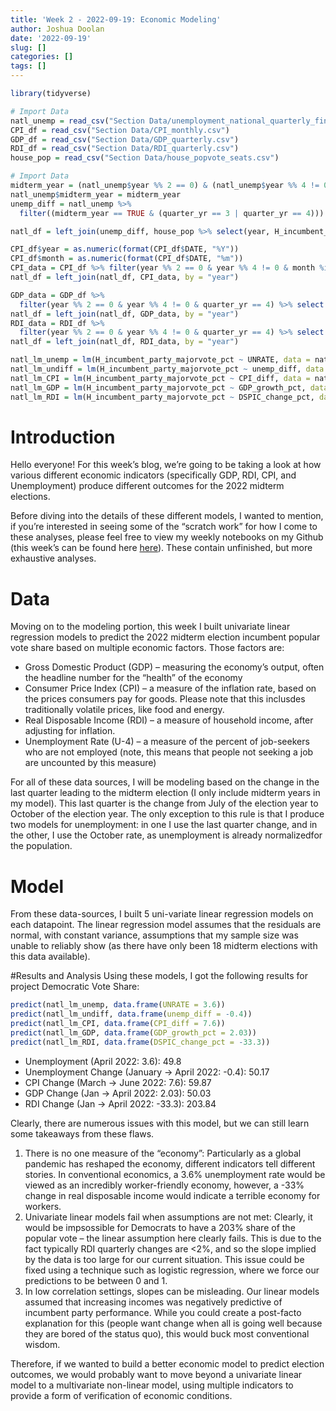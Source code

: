 ```yaml
---
title: 'Week 2 - 2022-09-19: Economic Modeling'
author: Joshua Doolan
date: '2022-09-19'
slug: []
categories: []
tags: []
---
```



```r
library(tidyverse)

# Import Data
natl_unemp = read_csv("Section Data/unemployment_national_quarterly_final.csv")
CPI_df = read_csv("Section Data/CPI_monthly.csv")
GDP_df = read_csv("Section Data/GDP_quarterly.csv")
RDI_df = read_csv("Section Data/RDI_quarterly.csv")
house_pop = read_csv("Section Data/house_popvote_seats.csv")
```

```r
# Import Data
midterm_year = (natl_unemp$year %% 2 == 0) & (natl_unemp$year %% 4 != 0)
natl_unemp$midterm_year = midterm_year
unemp_diff = natl_unemp %>% 
  filter((midterm_year == TRUE & (quarter_yr == 3 | quarter_yr == 4))) %>% group_by(year) %>% mutate(unemp_diff = UNRATE - lag(UNRATE)) %>% filter(quarter_yr == 4) %>% select(year, UNRATE, unemp_diff)

natl_df = left_join(unemp_diff, house_pop %>% select(year, H_incumbent_party_majorvote_pct), by = "year")
```

```r
CPI_df$year = as.numeric(format(CPI_df$DATE, "%Y"))
CPI_df$month = as.numeric(format(CPI_df$DATE, "%m"))
CPI_data = CPI_df %>% filter(year %% 2 == 0 & year %% 4 != 0 & month %in% c(7, 10)) %>% group_by(year) %>% mutate(CPI_diff = CPIAUCSL - lag(CPIAUCSL)) %>% filter(month == 10) %>% select(year, CPI_diff)
natl_df = left_join(natl_df, CPI_data, by = "year")
```

```r
GDP_data = GDP_df %>% 
  filter(year %% 2 == 0 & year %% 4 != 0 & quarter_yr == 4) %>% select(year, GDP_growth_pct)
natl_df = left_join(natl_df, GDP_data, by = "year")
RDI_data = RDI_df %>% 
  filter(year %% 2 == 0 & year %% 4 != 0 & quarter_yr == 4) %>% select(year, DSPIC_change_pct)
natl_df = left_join(natl_df, RDI_data, by = "year")
```

```r
natl_lm_unemp = lm(H_incumbent_party_majorvote_pct ~ UNRATE, data = natl_df)
natl_lm_undiff = lm(H_incumbent_party_majorvote_pct ~ unemp_diff, data = natl_df)
natl_lm_CPI = lm(H_incumbent_party_majorvote_pct ~ CPI_diff, data = natl_df)
natl_lm_GDP = lm(H_incumbent_party_majorvote_pct ~ GDP_growth_pct, data = natl_df)
natl_lm_RDI = lm(H_incumbent_party_majorvote_pct ~ DSPIC_change_pct, data = natl_df)
```

# Introduction
Hello everyone! For this week's blog, we're going to be taking a look at how various different economic indicators (specifically GDP, RDI, CPI, and Unemployment) produce different outcomes for the 2022 midterm elections. 

Before diving into the details of these different models, I wanted to mention, if you're interested in seeing some of the "scratch work" for how I come to these analyses, please feel free to view my weekly notebooks on my Github (this week's can be found here [here](https://github.com/joshua-doolan/GOV1347-Blog-Posts-F22/blob/main/content/post/2022-09-19-week-2-2022-09-19-economic-modeling/week2_R.ipynb)). These contain unfinished, but more exhaustive analyses.

# Data

Moving on to the modeling portion, this week I built univariate linear regression models to predict the 2022 midterm election incumbent popular vote share based on multiple economic factors. Those factors are:

- Gross Domestic Product (GDP) -- measuring the economy's output, often the headline number for the "health" of the economy
- Consumer Price Index (CPI) -- a measure of the inflation rate, based on the prices consumers pay for goods. Please note that this inclusdes traditionally volatile prices, like food and energy.
- Real Disposable Income (RDI) -- a measure of household income, after adjusting for inflation. 
- Unemployment Rate (U-4) -- a measure of the percent of job-seekers who are not employed (note, this means that people not seeking a job are uncounted by this measure)

For all of these data sources, I will be modeling based on the change in the last quarter leading to the midterm election (I only include midterm years in my model). This last quarter is the change from July of the election year to October of the election year. The only exception to this rule is that I produce two models for unemployment: in one I use the last quarter change, and in the other, I use the October rate, as unemployment is already normalizedfor the population. 

# Model
From these data-sources, I built 5 uni-variate linear regression models on each datapoint. The linear regression model assumes that the residuals are normal, with constant variance, assumptions that my sample size was unable to reliably show (as there have only been 18 midterm elections with this data available). 

#Results and Analysis
Using these models, I got the following results for project Democratic Vote Share:


```r
predict(natl_lm_unemp, data.frame(UNRATE = 3.6))
predict(natl_lm_undiff, data.frame(unemp_diff = -0.4))
predict(natl_lm_CPI, data.frame(CPI_diff = 7.6))
predict(natl_lm_GDP, data.frame(GDP_growth_pct = 2.03))
predict(natl_lm_RDI, data.frame(DSPIC_change_pct = -33.3))
```

- Unemployment (April 2022: 3.6): 49.8
- Unemployment Change (January -> April 2022: -0.4): 50.17
- CPI Change (March -> June 2022: 7.6): 59.87
- GDP Change (Jan -> April 2022: 2.03): 50.03
- RDI Change (Jan -> April 2022: -33.3): 203.84

Clearly, there are numerous issues with this model, but we can still learn some takeaways from these flaws.

1. There is no one measure of the "economy": Particularly as a global pandemic has reshaped the economy, different indicators tell different stories. In conventional economics, a 3.6% unemployment rate would be viewed as an incredibly worker-friendly economy, however, a -33% change in real disposable income would indicate a terrible economy for workers.
2. Univariate linear models fail when assumptions are not met: Clearly, it would be impsossible for Democrats to have a 203% share of the popular vote -- the linear assumption here clearly fails. This is due to the fact typically RDI quarterly changes are <2%, and so the slope implied by the data is too large for our current situation. This issue could be fixed using a technique such as logistic regression, where we force our predictions to be between 0 and 1.
3. In low correlation settings, slopes can be misleading. Our linear models assumed that increasing incomes was negatively predictive of incumbent party performance. While you could create a post-facto explanation for this (people want change when all is going well because they are bored of the status quo), this would buck most conventional wisdom. 

Therefore, if we wanted to build a better economic model to predict election outcomes, we would probably want to move beyond a univariate linear model to a multivariate non-linear model, using multiple indicators to provide a form of verification of economic conditions.


